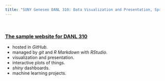 ```yaml
---
title: "SUNY Geneseo DANL 310: Data Visualization and Presentation, Spring 2022"
---
```


&nbsp;

### [The sample website for DANL 310](http://bcdanl.github.io)

- hosted in *GitHub*.
- managed by *git* and *R Markdown* with *RStudio*. 
- visualization and presentation.
- interactive plots of things.
- *shiny* dashboards.
- machine learning projects.

